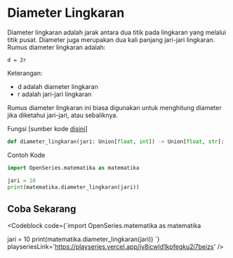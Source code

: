 
# Diameter Lingkaran

Diameter lingkaran adalah jarak antara dua titik pada lingkaran yang melalui titik pusat. Diameter juga merupakan dua kali panjang jari-jari lingkaran. Rumus diameter lingkaran adalah:

```
d = 2r
```

Keterangan:

-   d adalah diameter lingkaran
-   r adalah jari-jari lingkaran

Rumus diameter lingkaran ini biasa digunakan untuk menghitung diameter jika diketahui jari-jari, atau sebaliknya.

Fungsi [sumber kode [disini](https://github.com/bellshade/OpenSeries/blob/main/OpenSeries/matematika.py#L50C1-L50C70)]

```python
def diameter_lingkaran(jari: Union[float, int]) -> Union[float, str]:
```

Contoh Kode

```python
import OpenSeries.matematika as matematika

jari = 10
print(matematika.diameter_lingkaran(jari))
```

## Coba Sekarang

<Codeblock code={`import OpenSeries.matematika as matematika

jari = 10
print(matematika.diameter_lingkaran(jari))
`} playseriesLink='https://playseries.vercel.app/iy8icwld1kpfegku2i7beizs' />
